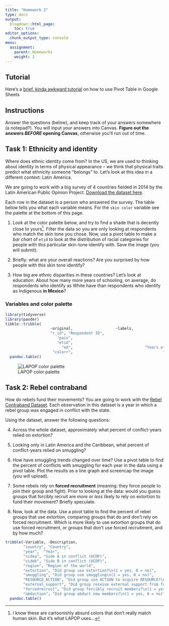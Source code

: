 ```yaml
---
title: "Homework 2"
type: docs
output:
  blogdown::html_page:
    toc: true
editor_options: 
  chunk_output_type: console
menu:
  assignment:
    parent: Homeworks
    weight: 2
---
```




## Tutorial


Here's a [brief, kinda awkward tutorial](https://www.dropbox.com/s/3jwdzvgm1tipdmp/pivot-table.mov?dl=0) on how to use Pivot Table in Google Sheets


## Instructions



Answer the questions (below), and keep track of your answers somewhere (a notepad?). You will input your answers into Canvas. **Figure out the answers *BEFORE* opening Canvas**, otherwise you'll run out of time. 




## Task 1: Ethnicity and identity


Where does ethnic identity come from? In the US, we are used to thinking about identity in terms of physical appearance --  we think that physical traits predict what ethnicity someone "belongs" to. Let's look at this idea in a different context: Latin America. 


We are going to work with a big survey of 4 countries fielded in 2014 by the Latin American Public Opinion Project. [Download the dataset here](/files/lapop-race.csv).

Each row in the dataset is a person who answered the survey. The table below tells you what each variable means. For the `skin color` variable see the palette at the bottom of this page.


1. Look at the color palette below, and try to find a shade that is decently close to yours^[I know these are cartoonishly absurd colors that don't really match human skin. But it's what LAPOP uses...]. Filter the data so you are only looking at respondents who match the skin tone you chose. Now, use a pivot table to make a *bar chart* of `etid` to look at the distribution of racial categories for people with this particular skin-tone identify with. Save the image (you will submit). 


2. Briefly: what are your overall reactions? Are you surprised by how people with this skin tone identify?


3. How big are ethnic disparities in these countries? Let's look at education. About how many more years of schooling, on average, do respondents who identify as White have than respondents who identify as Indigenous **in Mexico**?



### Variables and color palette


```r
library(tidyverse)
library(pander)
tibble::tribble(
                    ~original,                   ~labels,
                    "r_id", "Respondent ID",
                       "pais",                                           "Country",
                       "etid",                                         "Ethnicity",
                         "ed",                                "Years of Schooling",
                     "colorr",                                        "Skin Color") %>% 
  pandoc.table()
```


![LAPOP color palette](/images/lapop-palette.png)





## Task 2: Rebel contraband


How do rebels fund their movements? You are going to work with the [Rebel Contraband Dataset](/files/contraband.csv). Each observation in this dataset is a year in which a rebel group was engaged in conflict with the state. 


Using the dataset, answer the following questions:


4. Across the whole dataset, approximately what percent of conflict-years relied on extortion? 

5. Looking only in Latin America and the Caribbean, what percent of conflict-years relied on smuggling?


6. How have smuggling trends changed over time? Use a pivot table to find the percent of conflicts with smuggling for each year in the data using a pivot table. Plot the results as a line graph and screencap the image (you will upload). 



7. Some rebels rely on **forced recruitment** (meaning: they force people to join their group and fight). Prior to looking at the data: would you guess groups that forcibly recruit are *more* or *less* likely to rely on extortion to fund their movement? Briefly speculate. 


8. Now, look at the data. Use a pivot table to find the percent of rebel groups that use extortion, comparing groups that do and don't rely on forced recruitment. Which is more likely to use extortion groups that do use forced recruitment, or groups that don't use forced recruitment, and by how much? 




```r
tribble(~Variable, ~Description, 
        "country", "Country",
        "year",  "Year",
        "sidea", "Side A in conflict (UCDP)",
        "sideb", "Side B in conflict (UCDP)",
        "region", "Region of the world",
        "extortion", "Did group use extortion?\n(1 = yes, 0 = no)",
        "smuggling", "Did group use smuggling\n(1 = yes, 0 = no)", 
        "RESOURCE_ACTION", "Did group use ACTION to acquire RESOURCE?\n(1 = yes, 0 = no)",
        "external_support", "Did group receive external support from foreign government?\n(1 = yes, 0 = no)",
        "forcedrecruit", "Did group forcibly recruit members?\n(1 = yes, 0 = no)",
        "abduction", "Did group abduct new members?\n(1 = yes, 0 = no)") %>% 
  pandoc.table()
```

